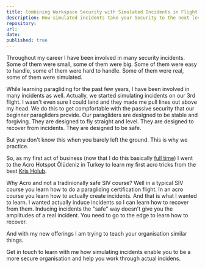 ```yaml
---
title: Combining Workspace Security with Simulated Incidents in Flight 
description: How simulated incidents take your Security to the next level. 
repository: 
url: 
date: 
published: true
---
```


Throughout my career I have been involved in many security incidents. Some of them were small, some of them were big. Some of them were easy to handle, some of them were hard to handle. Some of them were real, some of them were simulated.

While learning paragliding for the past few years, I have been involved in many incidents as well.  Actually, we started simulating incidents on our 3rd flight.  I wasn't even sure I could land and they made me pull lines out above my head.  We do this to get compfortable with the passive security that our beginner paragliders provide.  Our paragliders are designed to be stable and forgiving.  They are designed to fly straight and level.  They are designed to recover from incidents.  They are designed to be safe. 

But you don't know this when you barely left the ground. This is why we practice. 

So, as my first act of business (now that I do this basically [full time](/blog/new-adventures)) I went to the Acro Hotspot Ölüdeniz in Turkey to learn my first acro tricks from the best [Kris Holub](https://www.youtube.com/@beyondsiv). 

Why Acro and not a tradinionally safe SIV course? Well in a typical SIV course you learn how to do a paragliding certification flight.  In an acro course you learn how to actually create incidents.  And that is what I wanted to learn.  I wanted actually induce incidents so I can learn how to recover from them.  Inducing incidents the "safe" way doesn't give you the amplitudes of a real incident. You need to go to the edge to learn how to recover.

And with my new offerings I am trying to teach your organisation similar things.  

Get in touch to learn with me how simulating incidents enable you to be a more secure organisation and help you work through actual incidens. 